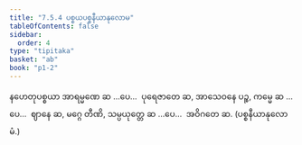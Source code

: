 ```yaml
---
title: "7.5.4 ပစ္စယပစ္စနီယာနုလောမ"
tableOfContents: false
sidebar:
  order: 4
type: "tipitaka"
basket: "ab"
book: "p1-2"
---
```



<DynamicBreadcrumb />

<Division number="65" book="p1-2" e="ch" v="37" p="38">

<Paragraph number="268" book="p1-2">
နဟေတုပစ္စယာ အာရမ္မဏေ ဆ …ပေ…  ပုရေဇာတေ ဆ, အာသေဝနေ ပဉ္စ, ကမ္မေ ဆ …ပေ…  ဈာနေ ဆ, မဂ္ဂေ တီဏိ, သမ္ပယုတ္တေ ဆ …ပေ…  အဝိဂတေ ဆ.

</Paragraph>
</Division>

<Paragraph number="269" type="center" book="p1-2">
(ပစ္စနီယာနုလောမံ.)
</Paragraph>
